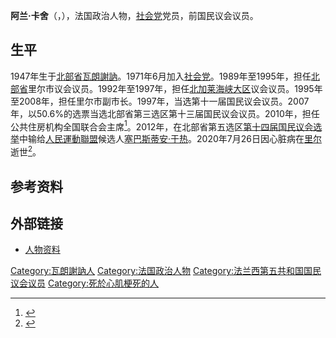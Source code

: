 {{Infobox officeholder
| 姓名     = 阿兰·卡舍
| 原名     = {{lang|fr|Alain Cacheux}}
| 性别     = 男
| 职务     = [[法国国民议会|法国国民议会]]议员
| 就任日期 = 2007年6月20日
| 卸任日期 = 2012年6月17日
| 就任日期2= 1997年6月12日
| 卸任日期2= 2002年6月18日
| 前任     = 
| 继任     = 
| 选民2    = 北部省第三选区
| 出生日期 = 1947年11月15日
| 出生地点 = 上法兰西大区[[北部省_(法国)|北部省]][[瓦朗謝訥|瓦朗謝訥]]
| 逝世日期 = {{death date and age|2020|07|26|1947|11|15|df=y}}
| 逝世地点 = 上法兰西大区北部省[[里尔|里尔]]
| 政党     = [[社会党_(法国)|社会党]]
| 国籍     = {{FRA}}
| 职业     = [[政治人物|政治人物]]
| 获奖     = 
}}
'''阿兰·卡舍'''（{{lang-fr|Alain Cacheux}}，{{bd|1947年|11月15日|2020年|7月26日|catIdx=Cacheux}}），法国政治人物，[[社会党_(法国)|社会党]]党员，前国民议会议员。
==生平==
1947年生于[[北部省_(法国)|北部省]][[瓦朗謝訥|瓦朗謝訥]]。1971年6月加入[[社会党_(法国)|社会党]]。1989年至1995年，担任[[北部省_(法国)|北部省]]里尔市议会议员。1992年至1997年，担任[[北部-加莱海峡|北加莱海峡大区]]议会议员。1995年至2008年，担任里尔市副市长。1997年，当选第十一届国民议会议员。2007年，以50.6%的选票当选北部省第三选区第十三届国民议会议员。2010年，担任公共住房机构全国联合会主席<ref>{{cite web |title=Mort d’Alain Cacheux, ancien député socialiste du Nord |url=https://www.lemonde.fr/disparitions/article/2020/07/27/mort-d-alain-cacheux-ancien-depute-socialiste-du-nord_6047435_3382.html |publisher=[[世界报_(法国)|Le Monde]] |language=fr |date=2020-07-27}}</ref>。2012年，在北部省第五选区[[2012年法国立法选举|第十四届国民议会选举]]中输给[[人民運動聯盟|人民運動聯盟]]候选人[[塞巴斯蒂安·于热|塞巴斯蒂安·于热]]。2020年7月26日因心脏病在[[里尔|里尔]]逝世<ref>{{cite web |title=Nord : L’ancien député socialiste Alain Cacheux est décédé |url=https://www.20minutes.fr/lille/2830183-20200728-nord-ancien-depute-socialiste-alain-cacheux-decede |publisher=20 Minutes |language=fr |date=2020-07-28}}</ref>。

==参考资料==
{{Reflist}}
==外部链接==
*[http://www.assemblee-nationale.fr/sycomore/fiche.asp?num_dept=1344 人物资料]
{{Authority control}}
{{portal bar|法国|政治|人物}}
{{DEFAULTSORT:Cacheux, Alain}}
[[Category:瓦朗謝訥人|Category:瓦朗謝訥人]]
[[Category:法国政治人物|Category:法国政治人物]]
[[Category:法兰西第五共和国国民议会议员|Category:法兰西第五共和国国民议会议员]]
[[Category:死於心肌梗死的人|Category:死於心肌梗死的人]]
